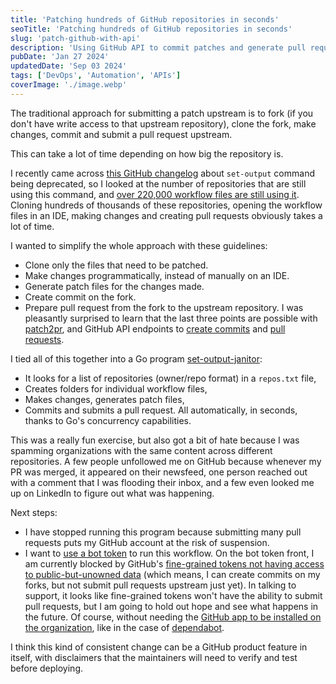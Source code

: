 ```yaml
---
title: 'Patching hundreds of GitHub repositories in seconds'
seoTitle: 'Patching hundreds of GitHub repositories in seconds'
slug: 'patch-github-with-api'
description: 'Using GitHub API to commit patches and generate pull requests.'
pubDate: 'Jan 27 2024'
updatedDate: 'Sep 03 2024'
tags: ['DevOps', 'Automation', 'APIs']
coverImage: './image.webp'
---
```


The traditional approach for submitting a patch upstream is to fork (if you don't have write access to that upstream repository), clone the fork, make changes, commit and submit a pull request upstream.

This can take a lot of time depending on how big the repository is.

I recently came across [this GitHub changelog](https://github.blog/changelog/2022-10-11-github-actions-deprecating-save-state-and-set-output-commands/) about `set-output` command being deprecated, so I looked at the number of repositories that are still using this command, and [over 220,000 workflow files are still using it](https://github.com/search?q=set-output%20language%3AYAML%20path%3A%2F%5E.github%5C%2Fworkflows%5C%2F%2F&type=code). Cloning hundreds of thousands of these repositories, opening the workflow files in an IDE, making changes and creating pull requests obviously takes a lot of time.

I wanted to simplify the whole approach with these guidelines:

- Clone only the files that need to be patched.
- Make changes programmatically, instead of manually on an IDE.
- Generate patch files for the changes made.
- Create commit on the fork.
- Prepare pull request from the fork to the upstream repository.
  I was pleasantly surprised to learn that the last three points are possible with [patch2pr](https://github.com/bluekeyes/patch2pr?tab=readme-ov-file), and GitHub API endpoints to [create commits](https://docs.github.com/en/graphql/reference/mutations#createcommitonbranch) and [pull requests](https://docs.github.com/en/rest/pulls/pulls?apiVersion=2022-11-28#create-a-pull-request).

I tied all of this together into a Go program [set-output-janitor](https://github.com/arunsathiya/set-output-janitor):

- It looks for a list of repositories (owner/repo format) in a `repos.txt` file,
- Creates folders for individual workflow files,
- Makes changes, generates patch files,
- Commits and submits a pull request.
  All automatically, in seconds, thanks to Go's concurrency capabilities.

This was a really fun exercise, but also got a bit of hate because I was spamming organizations with the same content across different repositories. A few people unfollowed me on GitHub because whenever my PR was merged, it appeared on their newsfeed, one person reached out with a comment that I was flooding their inbox, and a few even looked me up on LinkedIn to figure out what was happening.

Next steps:

- I have stopped running this program because submitting many pull requests puts my GitHub account at the risk of suspension.
- I want to [use a bot token](https://github.com/arunsathiya/set-output-janitor/issues/17) to run this workflow.
  On the bot token front, I am currently blocked by GitHub's [fine-grained tokens not having access to public-but-unowned data](https://github.com/orgs/community/discussions/36441#discussioncomment-7635050) (which means, I can create commits on my forks, but not submit pull requests upstream just yet). In talking to support, it looks like fine-grained tokens won't have the ability to submit pull requests, but I am going to hold out hope and see what happens in the future. Of course, without needing the [GitHub app to be installed on the organization](https://docs.github.com/en/apps/creating-github-apps/authenticating-with-a-github-app/authenticating-as-a-github-app-installation), like in the case of [dependabot](https://docs.github.com/en/code-security/dependabot/dependabot-security-updates/configuring-dependabot-security-updates).

I think this kind of consistent change can be a GitHub product feature in itself, with disclaimers that the maintainers will need to verify and test before deploying.
